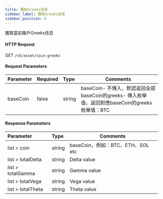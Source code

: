 ```yaml
---
title: 獲取Greeks信息
sidebar_label: 獲取Greeks信息
sidebar_position: 6
---
```

獲取當前賬戶Greeks信息

#### HTTP Request
GET `/v5/asset/coin-greeks`

#### Request Parameters
| Parameter | Required | Type | Comments|
|:----- |:-------|:-----|------ |
|baseCoin |false |string |baseCoin- 不傳入，默認返回全部baseCoin的greeks- 傳入枚舉值，返回對應baseCoin的greeks 枚舉值：BTC|

#### Response Parameters
| Parameter | Type | Comments|
|:----- |:-----|----- |
|list > coin |string |baseCoin，例如：BTC、ETH、SOL etc|
|list > totalDelta |string |Delta value|
|list > totalGamma |string |Gamma value|
|list > totalVega |string |Vega value
|list > totalTheta |string |Theta value